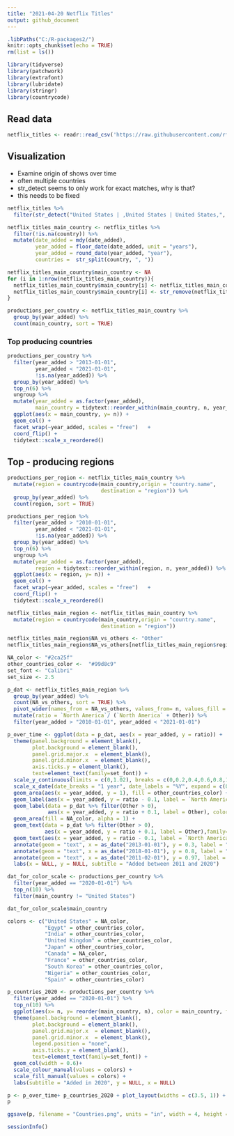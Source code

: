 ```yaml
---
title: "2021-04-20 Netflix Titles"
output: github_document
---
```


```r
.libPaths("C:/R-packages2/")
knitr::opts_chunk$set(echo = TRUE)
rm(list = ls())
```



```r
library(tidyverse)
library(patchwork)
library(extrafont)
library(lubridate)
library(stringr)
library(countrycode)
```

## Read data 

```r
netflix_titles <- readr::read_csv('https://raw.githubusercontent.com/rfordatascience/tidytuesday/master/data/2021/2021-04-20/netflix_titles.csv')
```

## Visualization

* Examine origin of shows over time 
* often multiple countries 
* str_detect seems to only work for exact matches, why is that?
* this needs to be fixed


```r
netflix_titles %>% 
  filter(str_detect("United States | ,United States | United States,",  country)) ###
```

```r
netflix_titles_main_country <- netflix_titles %>% 
  filter(!is.na(country)) %>% 
  mutate(date_added = mdy(date_added),
         year_added = floor_date(date_added, unit = "years"),
         year_added = round_date(year_added, "year"),
         countries =  str_split(country, ", ")) 

netflix_titles_main_country$main_country <- NA
for (i in 1:nrow(netflix_titles_main_country)){
  netflix_titles_main_country$main_country[i] <- netflix_titles_main_country$countries[[i]][1]
  netflix_titles_main_country$main_country[i] <- str_remove(netflix_titles_main_country$main_country[i], ",")
}

productions_per_country <- netflix_titles_main_country %>% 
  group_by(year_added) %>% 
  count(main_country, sort = TRUE) 

```

### Top producing countries

```r
productions_per_country %>% 
  filter(year_added > "2013-01-01", 
         year_added < "2021-01-01", 
         !is.na(year_added)) %>% 
  group_by(year_added) %>% 
  top_n(6) %>% 
  ungroup %>%
  mutate(year_added = as.factor(year_added),
         main_country = tidytext::reorder_within(main_country, n, year_added)) %>%
  ggplot(aes(x = main_country, y= n)) +
  geom_col() +
  facet_wrap(~year_added, scales = "free")   +
  coord_flip() +
  tidytext::scale_x_reordered() 
```

## Top - producing regions

```r
productions_per_region <- netflix_titles_main_country %>% 
  mutate(region = countrycode(main_country,origin = "country.name",
                              destination = "region")) %>% 
  group_by(year_added) %>% 
  count(region, sort = TRUE)

```


```r
productions_per_region %>% 
  filter(year_added > "2010-01-01", 
         year_added < "2021-01-01", 
         !is.na(year_added)) %>% 
  group_by(year_added) %>% 
  top_n(6) %>% 
  ungroup %>%
  mutate(year_added = as.factor(year_added),
         region = tidytext::reorder_within(region, n, year_added)) %>%
  ggplot(aes(x = region, y= n)) +
  geom_col() +
  facet_wrap(~year_added, scales = "free")   +
  coord_flip() +
  tidytext::scale_x_reordered() 
```

```r
netflix_titles_main_region <- netflix_titles_main_country %>% 
  mutate(region = countrycode(main_country,origin = "country.name",
                              destination = "region"))

netflix_titles_main_region$NA_vs_others <- "Other"
netflix_titles_main_region$NA_vs_others[netflix_titles_main_region$region == "North America"] <-  "North America"
```


########################

```r
NA_color <- "#2ca25f"
other_countries_color <-  "#99d8c9"
set_font <- "Calibri"
set_size <- 2.5
```

```r
p_dat <- netflix_titles_main_region %>% 
  group_by(year_added) %>% 
  count(NA_vs_others, sort = TRUE) %>% 
  pivot_wider(names_from = NA_vs_others, values_from= n, values_fill = 0) %>% 
  mutate(ratio = `North America`/ (`North America` + Other)) %>% 
  filter(year_added > "2010-01-01", year_added < "2021-01-01")

p_over_time <- ggplot(data = p_dat, aes(x = year_added, y = ratio)) +
  theme(panel.background = element_blank(), 
        plot.background = element_blank(), 
        panel.grid.major.x  = element_blank(),
        panel.grid.minor.x  = element_blank(),
        axis.ticks.y = element_blank(),
        text=element_text(family=set_font)) +
  scale_y_continuous(limits = c(0,1.02), breaks = c(0,0.2,0.4,0.6,0.8,1), labels = scales::percent, expand = c(0.01,0.01)) +
  scale_x_date(date_breaks = "1 year", date_labels = "%Y", expand = c(0.05,0.05)) +
  geom_area(aes(x = year_added, y = 1), fill = other_countries_color) +
  geom_label(aes(x = year_added, y = ratio - 0.1, label = `North America`), color = NA_color, fill = NA_color) +
  geom_label(data = p_dat %>% filter(Other > 0),  
             aes(x = year_added, y = ratio + 0.1, label = Other), color = other_countries_color, fill = other_countries_color) +
  geom_area(fill = NA_color, alpha = 1) +
  geom_text(data = p_dat %>% filter(Other > 0),  
            aes(x = year_added, y = ratio + 0.1, label = Other),family=set_font, size = set_size) +
  geom_text(aes(x = year_added, y = ratio - 0.1, label = `North America`), color = "white",family=set_font, size = set_size) +
  annotate(geom = "text", x = as_date("2013-01-01"), y = 0.3, label = "North America", color = "white",family=set_font) +
  annotate(geom = "text", x = as_date("2018-01-01"), y = 0.8, label = "Other countries", color = "black",family=set_font)+ 
  annotate(geom = "text", x = as_date("2011-02-01"), y = 0.97, label = "1", color = "black",family=set_font, size = set_size)+
  labs(x = NULL, y = NULL, subtitle = "Added between 2011 and 2020")
```

```r
dat_for_color_scale <- productions_per_country %>% 
  filter(year_added == "2020-01-01") %>% 
  top_n(10) %>% 
  filter(main_country != "United States")

dat_for_color_scale$main_country

colors <- c("United States" = NA_color, 
            "Egypt" = other_countries_color,
            "India" = other_countries_color,
            "United Kingdom" = other_countries_color,
            "Japan" = other_countries_color,
            "Canada" = NA_color,
            "France" = other_countries_color,
            "South Korea" = other_countries_color,
            "Nigeria" = other_countries_color,
            "Spain" = other_countries_color)

p_countries_2020 <- productions_per_country %>% 
  filter(year_added == "2020-01-01") %>% 
  top_n(10) %>% 
  ggplot(aes(x= n, y= reorder(main_country, n), color = main_country, fill = main_country)) +
  theme(panel.background = element_blank(), 
        plot.background = element_blank(), 
        panel.grid.major.x  = element_blank(),
        panel.grid.minor.x  = element_blank(),
        legend.position = "none",
        axis.ticks.y = element_blank(),
        text=element_text(family=set_font)) +
  geom_col(width = 0.6)+
  scale_colour_manual(values = colors) +
  scale_fill_manual(values = colors) +
  labs(subtitle = "Added in 2020", y = NULL, x = NULL)
```

```r
p <- p_over_time+ p_countries_2020 + plot_layout(widths = c(3.5, 1)) + plot_annotation(title = "Main countries of origin of Netflix titles", caption = "Data: Shivam Bansal (kaggle) | Visualization: @TannerFlorian") & theme(text=element_text(family=set_font))
p

ggsave(p, filename = "Countries.png", units = "in", width = 4, height = 2.25, dpi = 300, scale = 1.4)

```


```r
sessionInfo()
```


